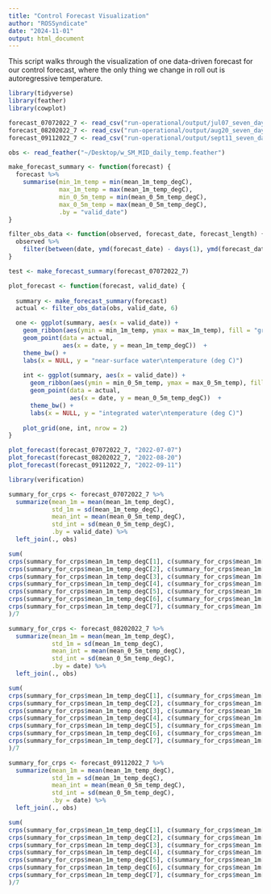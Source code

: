 ```yaml
---
title: "Control Forecast Visualization"
author: "ROSSyndicate"
date: "2024-11-01"
output: html_document
---
```


This script walks through the visualization of one data-driven forecast for our
control forecast, where the only thing we change in roll out is autoregressive 
temperature.

```r
library(tidyverse)
library(feather)
library(cowplot)

forecast_07072022_7 <- read_csv("run-operational/output/jul07_seven_day.csv") 
forecast_08202022_7 <- read_csv("run-operational/output/aug20_seven_day.csv")
forecast_09112022_7 <- read_csv("run-operational/output/sept11_seven_day.csv")

obs <- read_feather("~/Desktop/w_SM_MID_daily_temp.feather")
```

```r
make_forecast_summary <- function(forecast) {
  forecast %>% 
    summarise(min_1m_temp = min(mean_1m_temp_degC),
              max_1m_temp = max(mean_1m_temp_degC),
              min_0_5m_temp = min(mean_0_5m_temp_degC),
              max_0_5m_temp = max(mean_0_5m_temp_degC),
              .by = "valid_date")  
}

filter_obs_data <- function(observed, forecast_date, forecast_length) {
  observed %>% 
    filter(between(date, ymd(forecast_date) - days(1), ymd(forecast_date) + days(forecast_length)))
}
```


```r
test <- make_forecast_summary(forecast_07072022_7)
```

```r
plot_forecast <- function(forecast, valid_date) {
  
  summary <- make_forecast_summary(forecast)
  actual <- filter_obs_data(obs, valid_date, 6)

  one <- ggplot(summary, aes(x = valid_date)) +
    geom_ribbon(aes(ymin = min_1m_temp, ymax = max_1m_temp), fill = "grey") +
    geom_point(data = actual, 
               aes(x = date, y = mean_1m_temp_degC))  +
    theme_bw() +
    labs(x = NULL, y = "near-surface water\ntemperature (deg C)")
    
    int <- ggplot(summary, aes(x = valid_date)) +
      geom_ribbon(aes(ymin = min_0_5m_temp, ymax = max_0_5m_temp), fill = "grey") +
      geom_point(data = actual, 
                 aes(x = date, y = mean_0_5m_temp_degC))  +
      theme_bw() +
      labs(x = NULL, y = "integrated water\ntemperature (deg C)") 
    
    plot_grid(one, int, nrow = 2)
}
```

```r
plot_forecast(forecast_07072022_7, "2022-07-07")
plot_forecast(forecast_08202022_7, "2022-08-20")
plot_forecast(forecast_09112022_7, "2022-09-11")

```


```r
library(verification)

summary_for_crps <- forecast_07072022_7 %>% 
  summarize(mean_1m = mean(mean_1m_temp_degC),
            std_1m = sd(mean_1m_temp_degC),
            mean_int = mean(mean_0_5m_temp_degC),
            std_int = sd(mean_0_5m_temp_degC),
            .by = valid_date) %>% 
  left_join(., obs) 

sum(
crps(summary_for_crps$mean_1m_temp_degC[1], c(summary_for_crps$mean_1m[1], summary_for_crps$std_1m[1]))$crps,
crps(summary_for_crps$mean_1m_temp_degC[2], c(summary_for_crps$mean_1m[2], summary_for_crps$std_1m[2]))$crps,
crps(summary_for_crps$mean_1m_temp_degC[3], c(summary_for_crps$mean_1m[3], summary_for_crps$std_1m[3]))$crps,
crps(summary_for_crps$mean_1m_temp_degC[4], c(summary_for_crps$mean_1m[4], summary_for_crps$std_1m[4]))$crps,
crps(summary_for_crps$mean_1m_temp_degC[5], c(summary_for_crps$mean_1m[5], summary_for_crps$std_1m[5]))$crps,
crps(summary_for_crps$mean_1m_temp_degC[6], c(summary_for_crps$mean_1m[6], summary_for_crps$std_1m[6]))$crps,
crps(summary_for_crps$mean_1m_temp_degC[7], c(summary_for_crps$mean_1m[7], summary_for_crps$std_1m[7]))$crps
)/7

```

```r

summary_for_crps <- forecast_08202022_7 %>% 
  summarize(mean_1m = mean(mean_1m_temp_degC),
            std_1m = sd(mean_1m_temp_degC),
            mean_int = mean(mean_0_5m_temp_degC),
            std_int = sd(mean_0_5m_temp_degC),
            .by = date) %>% 
  left_join(., obs) 

sum(
crps(summary_for_crps$mean_1m_temp_degC[1], c(summary_for_crps$mean_1m[1], summary_for_crps$std_1m[1]))$crps,
crps(summary_for_crps$mean_1m_temp_degC[2], c(summary_for_crps$mean_1m[2], summary_for_crps$std_1m[2]))$crps,
crps(summary_for_crps$mean_1m_temp_degC[3], c(summary_for_crps$mean_1m[3], summary_for_crps$std_1m[3]))$crps,
crps(summary_for_crps$mean_1m_temp_degC[4], c(summary_for_crps$mean_1m[4], summary_for_crps$std_1m[4]))$crps,
crps(summary_for_crps$mean_1m_temp_degC[5], c(summary_for_crps$mean_1m[5], summary_for_crps$std_1m[5]))$crps,
crps(summary_for_crps$mean_1m_temp_degC[6], c(summary_for_crps$mean_1m[6], summary_for_crps$std_1m[6]))$crps,
crps(summary_for_crps$mean_1m_temp_degC[7], c(summary_for_crps$mean_1m[7], summary_for_crps$std_1m[7]))$crps
)/7


```

```r

summary_for_crps <- forecast_09112022_7 %>% 
  summarize(mean_1m = mean(mean_1m_temp_degC),
            std_1m = sd(mean_1m_temp_degC),
            mean_int = mean(mean_0_5m_temp_degC),
            std_int = sd(mean_0_5m_temp_degC),
            .by = date) %>% 
  left_join(., obs) 

sum(
crps(summary_for_crps$mean_1m_temp_degC[1], c(summary_for_crps$mean_1m[1], summary_for_crps$std_1m[1]))$crps,
crps(summary_for_crps$mean_1m_temp_degC[2], c(summary_for_crps$mean_1m[2], summary_for_crps$std_1m[2]))$crps,
crps(summary_for_crps$mean_1m_temp_degC[3], c(summary_for_crps$mean_1m[3], summary_for_crps$std_1m[3]))$crps,
crps(summary_for_crps$mean_1m_temp_degC[4], c(summary_for_crps$mean_1m[4], summary_for_crps$std_1m[4]))$crps,
crps(summary_for_crps$mean_1m_temp_degC[5], c(summary_for_crps$mean_1m[5], summary_for_crps$std_1m[5]))$crps,
crps(summary_for_crps$mean_1m_temp_degC[6], c(summary_for_crps$mean_1m[6], summary_for_crps$std_1m[6]))$crps,
crps(summary_for_crps$mean_1m_temp_degC[7], c(summary_for_crps$mean_1m[7], summary_for_crps$std_1m[7]))$crps
)/7


```



